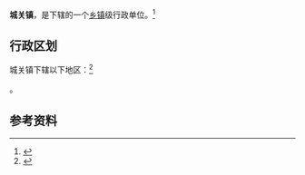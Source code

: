 {{中国乡级行政区|62/12/24/100/000}}

'''城关镇'''，是{{PRC admin/fullname|62/12/24/100/000|3}}下辖的一个[[乡镇|乡镇]]级行政单位。<ref>{{PRC admin/ref sgc|{{PRC admin/parent|62/12/24/100/000}}}}</ref>

== 行政区划 ==

城关镇下辖以下地区：<ref>{{PRC admin/ref sgc|62/12/24/100/000}}</ref>

{{PRC admin/children|62/12/24/100/000}}。

== 参考资料 ==

{{reflist}}

{{行政区划小作品}}
{{PRC admin/navcat|62/12/24/100/000}}